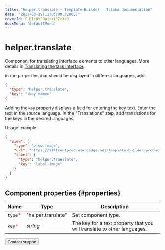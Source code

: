 ```yaml
---
title: "helper.translate — Template Builder | Toloka documentation"
date: "2023-03-29T11:05:08.828657"
coverId: F_bIcOYF9yjrxkPZrXc3
docsMenu: "defaultMenu"
---
```


# helper.translate

Component for translating interface elements to other languages. More details in [Translating the task interface](/docs/guide/project-languages#interface-translate).

In the properties that should be displayed in different languages, add:

```json
{
  "type": "helper.translate",
  "key": "<key name>"
{
```

Adding the `key` property displays a field for entering the key text. Enter the text in the source language. In the "Translations" step, add translations for the keys in the desired languages.

Usage example:

```json
{
  "view": {
    "type": "view.image",
    "url": "https://tlkfrontprod.azureedge.net/template-builder-production/static/file-examples/small.png",
    "label": {
      "type": "helper.translate",
      "key": "label-image"
    }
  }
}
```

## Component properties {#properties}

**Name** | **Type** | **Description**
----- | ----- | -----
`type`<span style="color: red">\*</span> | "helper.translate" | Set component type.
`key`<span style="color: red">\*</span> | _string_ | The key for a text property that you will translate to other languages.

<Button themeColor="light" view="default" size="l" type="link" url="/docs/guide/troubleshooting/support?form-source=template-builder-reference-helper-translate">Contact support</Button>